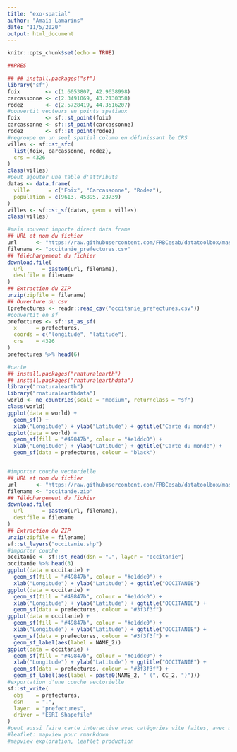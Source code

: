 ```yaml
---
title: "exo-spatial"
author: "Amaïa Lamarins"
date: "11/5/2020"
output: html_document
---
```


```r
knitr::opts_chunk$set(echo = TRUE)
```

```r
##PRES

## ## install.packages("sf")
library("sf")
foix        <- c(1.6053807, 42.9638998)
carcassonne <- c(2.3491069, 43.2130358)
rodez       <- c(2.5728419, 44.3516207)
#convertit vecteurs en points spatiaux
foix        <- sf::st_point(foix)
carcassonne <- sf::st_point(carcassonne)
rodez       <- sf::st_point(rodez)
#regroupe en un seul spatial column en définissant le CRS
villes <- sf::st_sfc(
  list(foix, carcassonne, rodez),
  crs = 4326
)
class(villes)
#peut ajouter une table d'attributs 
datas <- data.frame(
  ville      = c("Foix", "Carcassonne", "Rodez"),
  population = c(9613, 45895, 23739)
)
villes <- sf::st_sf(datas, geom = villes)
class(villes)

#mais souvent importe direct data frame
## URL et nom du fichier
url      <- "https://raw.githubusercontent.com/FRBCesab/datatoolbox/master/data/"
filename <- "occitanie_prefectures.csv"
## Téléchargement du fichier
download.file(
  url      = paste0(url, filename),
  destfile = filename
)
## Extraction du ZIP
unzip(zipfile = filename)
## Ouverture du csv
(prefectures <- readr::read_csv("occitanie_prefectures.csv"))
#convertit en sf
prefectures <- sf::st_as_sf(
  x      = prefectures,
  coords = c("longitude", "latitude"),
  crs    = 4326
)
prefectures %>% head(6)

#carte
## install.packages("rnaturalearth")
## install.packages("rnaturalearthdata")
library("rnaturalearth")
library("rnaturalearthdata")
world <- ne_countries(scale = "medium", returnclass = "sf")
class(world)
ggplot(data = world) +
  geom_sf() +
  xlab("Longitude") + ylab("Latitude") + ggtitle("Carte du monde")
ggplot(data = world) +
  geom_sf(fill = "#49847b", colour = "#e1ddc0") +
  xlab("Longitude") + ylab("Latitude") + ggtitle("Carte du monde") +
  geom_sf(data = prefectures, colour = "black")


#importer couche vectorielle
## URL et nom du fichier
url      <- "https://raw.githubusercontent.com/FRBCesab/datatoolbox/master/data/"
filename <- "occitanie.zip"
## Téléchargement du fichier
download.file(
  url      = paste0(url, filename),
  destfile = filename
)
## Extraction du ZIP
unzip(zipfile = filename)
sf::st_layers("occitanie.shp")
#importer couche
occitanie <- sf::st_read(dsn = ".", layer = "occitanie")
occitanie %>% head(3)
ggplot(data = occitanie) +
  geom_sf(fill = "#49847b", colour = "#e1ddc0") +
  xlab("Longitude") + ylab("Latitude") + ggtitle("OCCITANIE")
ggplot(data = occitanie) +
  geom_sf(fill = "#49847b", colour = "#e1ddc0") +
  xlab("Longitude") + ylab("Latitude") + ggtitle("OCCITANIE") +
  geom_sf(data = prefectures, colour = "#3f3f3f")
ggplot(data = occitanie) +
  geom_sf(fill = "#49847b", colour = "#e1ddc0") +
  xlab("Longitude") + ylab("Latitude") + ggtitle("OCCITANIE") +
  geom_sf(data = prefectures, colour = "#3f3f3f") +
  geom_sf_label(aes(label = NAME_2))
ggplot(data = occitanie) +
  geom_sf(fill = "#49847b", colour = "#e1ddc0") +
  xlab("Longitude") + ylab("Latitude") + ggtitle("OCCITANIE") +
  geom_sf(data = prefectures, colour = "#3f3f3f") +
  geom_sf_label(aes(label = paste0(NAME_2, " (", CC_2, ")")))
#exportation d'une couche vectorielle
sf::st_write(
  obj    = prefectures,
  dsn    = ".",
  layer  = "prefectures",
  driver = "ESRI Shapefile"
)
#peut aussi faire carte interactive avec catégories vite faites, avec mapview
#leaflet: mapview pour rmarkdown
#mapview exploration, leaflet production
```

